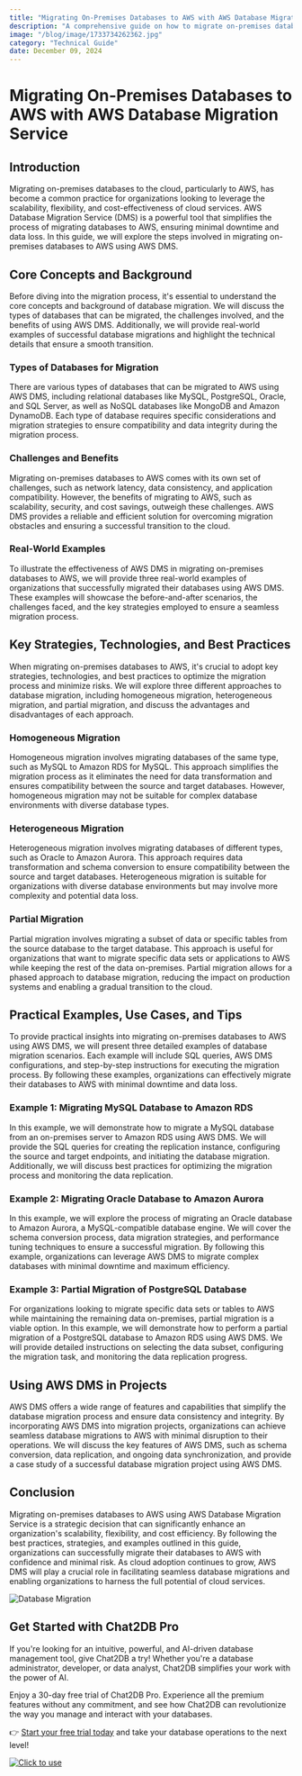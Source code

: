 ```yaml
---
title: "Migrating On-Premises Databases to AWS with AWS Database Migration Service"
description: "A comprehensive guide on how to migrate on-premises databases to AWS using AWS Database Migration Service, including key strategies, practical examples, and best practices."
image: "/blog/image/1733734262362.jpg"
category: "Technical Guide"
date: December 09, 2024
---
```


# Migrating On-Premises Databases to AWS with AWS Database Migration Service

## Introduction

Migrating on-premises databases to the cloud, particularly to AWS, has become a common practice for organizations looking to leverage the scalability, flexibility, and cost-effectiveness of cloud services. AWS Database Migration Service (DMS) is a powerful tool that simplifies the process of migrating databases to AWS, ensuring minimal downtime and data loss. In this guide, we will explore the steps involved in migrating on-premises databases to AWS using AWS DMS.

## Core Concepts and Background

Before diving into the migration process, it's essential to understand the core concepts and background of database migration. We will discuss the types of databases that can be migrated, the challenges involved, and the benefits of using AWS DMS. Additionally, we will provide real-world examples of successful database migrations and highlight the technical details that ensure a smooth transition.

### Types of Databases for Migration

There are various types of databases that can be migrated to AWS using AWS DMS, including relational databases like MySQL, PostgreSQL, Oracle, and SQL Server, as well as NoSQL databases like MongoDB and Amazon DynamoDB. Each type of database requires specific considerations and migration strategies to ensure compatibility and data integrity during the migration process.

### Challenges and Benefits

Migrating on-premises databases to AWS comes with its own set of challenges, such as network latency, data consistency, and application compatibility. However, the benefits of migrating to AWS, such as scalability, security, and cost savings, outweigh these challenges. AWS DMS provides a reliable and efficient solution for overcoming migration obstacles and ensuring a successful transition to the cloud.

### Real-World Examples

To illustrate the effectiveness of AWS DMS in migrating on-premises databases to AWS, we will provide three real-world examples of organizations that successfully migrated their databases using AWS DMS. These examples will showcase the before-and-after scenarios, the challenges faced, and the key strategies employed to ensure a seamless migration process.

## Key Strategies, Technologies, and Best Practices

When migrating on-premises databases to AWS, it's crucial to adopt key strategies, technologies, and best practices to optimize the migration process and minimize risks. We will explore three different approaches to database migration, including homogeneous migration, heterogeneous migration, and partial migration, and discuss the advantages and disadvantages of each approach.

### Homogeneous Migration

Homogeneous migration involves migrating databases of the same type, such as MySQL to Amazon RDS for MySQL. This approach simplifies the migration process as it eliminates the need for data transformation and ensures compatibility between the source and target databases. However, homogeneous migration may not be suitable for complex database environments with diverse database types.

### Heterogeneous Migration

Heterogeneous migration involves migrating databases of different types, such as Oracle to Amazon Aurora. This approach requires data transformation and schema conversion to ensure compatibility between the source and target databases. Heterogeneous migration is suitable for organizations with diverse database environments but may involve more complexity and potential data loss.

### Partial Migration

Partial migration involves migrating a subset of data or specific tables from the source database to the target database. This approach is useful for organizations that want to migrate specific data sets or applications to AWS while keeping the rest of the data on-premises. Partial migration allows for a phased approach to database migration, reducing the impact on production systems and enabling a gradual transition to the cloud.

## Practical Examples, Use Cases, and Tips

To provide practical insights into migrating on-premises databases to AWS using AWS DMS, we will present three detailed examples of database migration scenarios. Each example will include SQL queries, AWS DMS configurations, and step-by-step instructions for executing the migration process. By following these examples, organizations can effectively migrate their databases to AWS with minimal downtime and data loss.

### Example 1: Migrating MySQL Database to Amazon RDS

In this example, we will demonstrate how to migrate a MySQL database from an on-premises server to Amazon RDS using AWS DMS. We will provide the SQL queries for creating the replication instance, configuring the source and target endpoints, and initiating the database migration. Additionally, we will discuss best practices for optimizing the migration process and monitoring the data replication.

### Example 2: Migrating Oracle Database to Amazon Aurora

In this example, we will explore the process of migrating an Oracle database to Amazon Aurora, a MySQL-compatible database engine. We will cover the schema conversion process, data migration strategies, and performance tuning techniques to ensure a successful migration. By following this example, organizations can leverage AWS DMS to migrate complex databases with minimal downtime and maximum efficiency.

### Example 3: Partial Migration of PostgreSQL Database

For organizations looking to migrate specific data sets or tables to AWS while maintaining the remaining data on-premises, partial migration is a viable option. In this example, we will demonstrate how to perform a partial migration of a PostgreSQL database to Amazon RDS using AWS DMS. We will provide detailed instructions on selecting the data subset, configuring the migration task, and monitoring the data replication progress.

## Using AWS DMS in Projects

AWS DMS offers a wide range of features and capabilities that simplify the database migration process and ensure data consistency and integrity. By incorporating AWS DMS into migration projects, organizations can achieve seamless database migrations to AWS with minimal disruption to their operations. We will discuss the key features of AWS DMS, such as schema conversion, data replication, and ongoing data synchronization, and provide a case study of a successful database migration project using AWS DMS.

## Conclusion

Migrating on-premises databases to AWS using AWS Database Migration Service is a strategic decision that can significantly enhance an organization's scalability, flexibility, and cost efficiency. By following the best practices, strategies, and examples outlined in this guide, organizations can successfully migrate their databases to AWS with confidence and minimal risk. As cloud adoption continues to grow, AWS DMS will play a crucial role in facilitating seamless database migrations and enabling organizations to harness the full potential of cloud services.

![Database Migration](https://example.com/database-migration.jpg)


## Get Started with Chat2DB Pro

If you're looking for an intuitive, powerful, and AI-driven database management tool, give Chat2DB a try! Whether you're a database administrator, developer, or data analyst, Chat2DB simplifies your work with the power of AI.

Enjoy a 30-day free trial of Chat2DB Pro. Experience all the premium features without any commitment, and see how Chat2DB can revolutionize the way you manage and interact with your databases.

👉 [Start your free trial today](https://chat2db.ai/pricing) and take your database operations to the next level!


[![Click to use](/image/blog/bg/chat2db.jpg)](https://chat2db.ai/)
